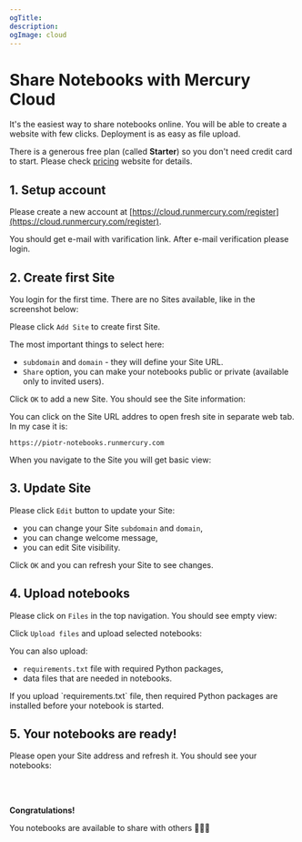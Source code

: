 ```yaml
---
ogTitle:
description:
ogImage: cloud
---
```




# Share Notebooks with Mercury Cloud

It's the easiest way to share notebooks online. You will be able to create a website with few clicks. Deployment is as easy as file upload.

There is a generous free plan (called **Starter**) so you don't need credit card to start. Please check [pricing](/pricing/) website for details.


## 1. Setup account

Please create a new account at [https://cloud.runmercury.com/register](https://cloud.runmercury.com/register).

<Screenshot src={signupPng} alt="Create a new account at RunMercury.com" />

You should get e-mail with varification link. After e-mail verification please login.

## 2. Create first Site 

You login for the first time. There are no Sites available, like in the screenshot below:

<Screenshot src={emptySitesPng} alt="Empty Sites after first login at RunMercury.com" />

Please click `Add Site` to create first Site. 

<Screenshot src={createSitePng} alt="Create a new Site at RunMercury.com" />

The most important things to select here:
- `subdomain` and `domain` - they will define your Site URL.
- `Share` option, you can make your notebooks public or private (available only to invited users).

Click `OK` to add a new Site. You should see the Site information:

<Screenshot src={sitePng} alt="Site information at RunMercury.com" />

You can click on the Site URL addres to open fresh site in separate web tab. In my case it is:

```
https://piotr-notebooks.runmercury.com
```

When you navigate to the Site you will get basic view:

<Screenshot src={piotrWebsitePng} alt="Fresh Site at RunMercury.com" />

## 3. Update Site 

Please click `Edit` button to update your Site:
- you can change your Site `subdomain` and `domain`,
- you can change welcome message,
- you can edit Site visibility.

<Screenshot src={updateSitePng} alt="Update Site" />

Click `OK` and you can refresh your Site to see changes.

## 4. Upload notebooks

Please click on `Files` in the top navigation. You should see empty view:

<Screenshot src={emptyFilesPng} alt="Empty files view" />

Click `Upload files` and upload selected notebooks:

<Screenshot src={uploadFilesPng} alt="Upload files" />

You can also upload:
- `requirements.txt` file with required Python packages,
- data files that are needed in notebooks.


<Callout type="info">
  If you upload `requirements.txt` file, then required Python packages are installed before your notebook is started.
</Callout>


## 5. Your notebooks are ready!

Please open your Site address and refresh it. You should see your notebooks:

<Screenshot src={notebooksPng} alt="Notebooks app" />


<br/>
<br/>

**Congratulations!**

You notebooks are available to share with others 🎉🎉🎉